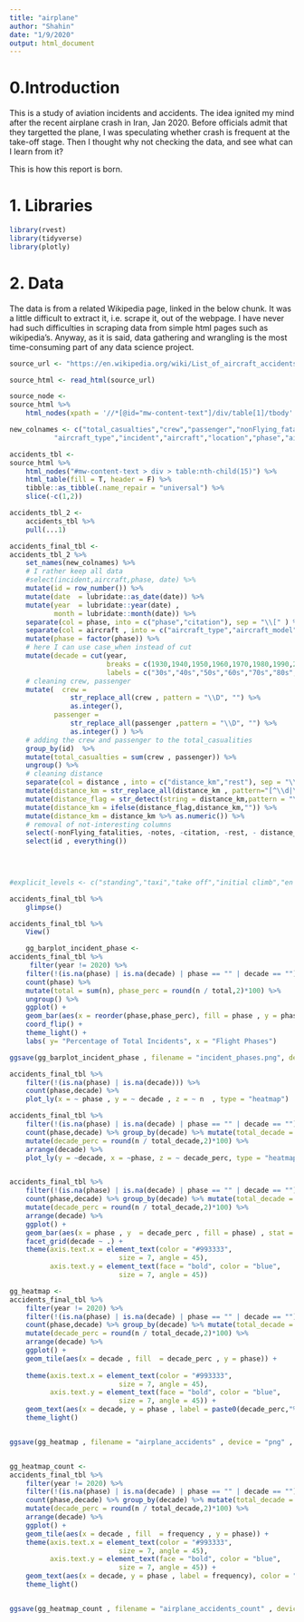 ```yaml
---
title: "airplane"
author: "Shahin"
date: "1/9/2020"
output: html_document
---
```

# 0.Introduction 

This is a study of aviation incidents and accidents. The idea ignited my mind after the recent airplane crash in Iran, Jan 2020. Before officials admit that they targetted the plane, I was speculating whether crash is frequent at the take-off stage. Then I thought why not checking the data, and see what can I learn from it? 

This is how this report is born. 

# 1. Libraries
```r
library(rvest)
library(tidyverse)
library(plotly)
```

# 2. Data

The data is from a related Wikipedia page, linked in the below chunk. It was a little difficult to extract it, i.e. scrape it, out of the webpage. I have never had such difficulties in scraping data from simple html pages such as wikipedia's. Anyway, as it is said, data gathering and wrangling is the most time-consuming part of any data science project. 

```r
source_url <- "https://en.wikipedia.org/wiki/List_of_aircraft_accidents_and_incidents_resulting_in_at_least_50_fatalities"

source_html <- read_html(source_url)

source_node <- 
source_html %>% 
    html_nodes(xpath = '//*[@id="mw-content-text"]/div/table[1]/tbody' )

new_colnames <- c("total_casualties","crew","passenger","nonFlying_fatalities","notes",
           "aircraft_type","incident","aircraft","location","phase","airport","distance","date")

accidents_tbl <- 
source_html %>% 
    html_nodes("#mw-content-text > div > table:nth-child(15)") %>% 
    html_table(fill = T, header = F) %>% 
    tibble::as_tibble(.name_repair = "universal") %>% 
    slice(-c(1,2))

accidents_tbl_2 <- 
    accidents_tbl %>% 
    pull(...1)

accidents_final_tbl <- 
accidents_tbl_2 %>% 
    set_names(new_colnames) %>% 
    # I rather keep all data
    #select(incident,aircraft,phase, date) %>% 
    mutate(id = row_number()) %>% 
    mutate(date  = lubridate::as_date(date)) %>% 
    mutate(year  = lubridate::year(date) ,
           month = lubridate::month(date)) %>% 
    separate(col = phase, into = c("phase","citation"), sep = "\\[" ) %>% 
    separate(col = aircraft , into = c("aircraft_type","aircraft_model"),remove = T) %>%
    mutate(phase = factor(phase)) %>%
    # here I can use case_when instead of cut 
    mutate(decade = cut(year,
                        breaks = c(1930,1940,1950,1960,1970,1980,1990,2000,2010,2021),
                        labels = c("30s","40s","50s","60s","70s","80s","90s","2000-2010","2010-2020"))) %>% 
    # cleaning crew, passenger  
    mutate(  crew =
               str_replace_all(crew , pattern = "\\D", "") %>%
               as.integer(),
           passenger =
               str_replace_all(passenger ,pattern = "\\D", "") %>%
               as.integer() ) %>% 
    # adding the crew and passenger to the total_casualities 
    group_by(id)  %>% 
    mutate(total_casualties = sum(crew , passenger)) %>% 
    ungroup() %>% 
    # cleaning distance 
    separate(col = distance , into = c("distance_km","rest"), sep = "\\s" , remove = T ,extra = "drop" , fill = "right" ) %>% 
    mutate(distance_km = str_replace_all(distance_km , pattern="[^\\d|\\.]", replacement = "" )) %>%
    mutate(distance_flag = str_detect(string = distance_km,pattern = "\\d")) %>% 
    mutate(distance_km = ifelse(distance_flag,distance_km,"")) %>% 
    mutate(distance_km = distance_km %>% as.numeric()) %>% 
    # removal of not-interesting columns
    select(-nonFlying_fatalities, -notes, -citation, -rest, - distance_flag) %>% 
    select(id , everything())
    

    

#explicit_levels <- c("standing","taxi","take off","initial climb","en route","maneuvering","approach","landing","unknown")    

accidents_final_tbl %>% 
    glimpse()

accidents_final_tbl %>% 
    View()
```

```r
    gg_barplot_incident_phase <- 
accidents_final_tbl %>% 
     filter(year != 2020) %>% 
    filter(!(is.na(phase) | is.na(decade) | phase == "" | decade == "")) %>% 
    count(phase) %>%
    mutate(total = sum(n), phase_perc = round(n / total,2)*100) %>% 
    ungroup() %>% 
    ggplot() + 
    geom_bar(aes(x = reorder(phase,phase_perc), fill = phase , y = phase_perc), stat = "identity") + 
    coord_flip() + 
    theme_light() + 
    labs( y= "Percentage of Total Incidents", x = "Flight Phases")

ggsave(gg_barplot_incident_phase , filename = "incident_phases.png", device = "png", dpi =  300)

```

```r
accidents_final_tbl %>% 
    filter(!(is.na(phase) | is.na(decade))) %>% 
    count(phase,decade) %>% 
    plot_ly(x = ~ phase , y = ~ decade , z = ~ n  , type = "heatmap")
```

```r
accidents_final_tbl %>% 
    filter(!(is.na(phase) | is.na(decade) | phase == "" | decade == "")) %>% 
    count(phase,decade) %>% group_by(decade) %>% mutate(total_decade = sum(n)) %>%
    mutate(decade_perc = round(n / total_decade,2)*100) %>% 
    arrange(decade) %>% 
    plot_ly(y = ~decade, x = ~phase, z = ~ decade_perc, type = "heatmap")


accidents_final_tbl %>% 
    filter(!(is.na(phase) | is.na(decade) | phase == "" | decade == "")) %>% 
    count(phase,decade) %>% group_by(decade) %>% mutate(total_decade = sum(n)) %>%
    mutate(decade_perc = round(n / total_decade,2)*100) %>% 
    arrange(decade) %>% 
    ggplot() + 
    geom_bar(aes(x = phase , y  = decade_perc , fill = phase) , stat = "identity") + 
    facet_grid(decade ~ .) + 
    theme(axis.text.x = element_text(color = "#993333", 
                           size = 7, angle = 45),
          axis.text.y = element_text(face = "bold", color = "blue", 
                           size = 7, angle = 45))

gg_heatmap <- 
accidents_final_tbl %>% 
    filter(year != 2020) %>% 
    filter(!(is.na(phase) | is.na(decade) | phase == "" | decade == "")) %>% 
    count(phase,decade) %>% group_by(decade) %>% mutate(total_decade = sum(n)) %>%
    mutate(decade_perc = round(n / total_decade,2)*100) %>% 
    arrange(decade) %>% 
    ggplot() + 
    geom_tile(aes(x = decade , fill  = decade_perc , y = phase)) + 
    
    theme(axis.text.x = element_text(color = "#993333", 
                           size = 7, angle = 45),
          axis.text.y = element_text(face = "bold", color = "blue", 
                           size = 7, angle = 45)) + 
    geom_text(aes(x = decade, y = phase , label = paste0(decade_perc,"%")), color = "white") + 
    theme_light()


ggsave(gg_heatmap , filename = "airplane_accidents" , device = "png" , dpi = 300)


gg_heatmap_count <- 
accidents_final_tbl %>% 
    filter(year != 2020) %>% 
    filter(!(is.na(phase) | is.na(decade) | phase == "" | decade == "")) %>% 
    count(phase,decade) %>% group_by(decade) %>% mutate(total_decade = sum(n), frequency = n ) %>%
    mutate(decade_perc = round(n / total_decade,2)*100) %>% 
    arrange(decade) %>% 
    ggplot() + 
    geom_tile(aes(x = decade , fill  = frequency , y = phase)) + 
    theme(axis.text.x = element_text(color = "#993333", 
                           size = 7, angle = 45),
          axis.text.y = element_text(face = "bold", color = "blue", 
                           size = 7, angle = 45)) + 
    geom_text(aes(x = decade, y = phase , label = frequency), color = "white") + 
    theme_light()


ggsave(gg_heatmap_count , filename = "airplane_accidents_count" , device = "png" , dpi = 300)
```

